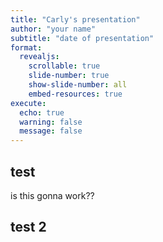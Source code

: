 ```yaml
---
title: "Carly's presentation"
author: "your name"
subtitle: "date of presentation"
format:
  revealjs:
    scrollable: true
    slide-number: true
    show-slide-number: all
    embed-resources: true
execute:
  echo: true
  warning: false
  message: false
---
```


## test

is this gonna work??

## test 2
